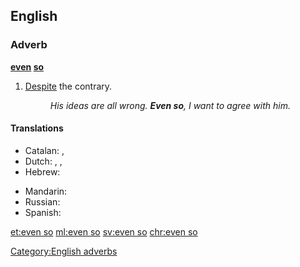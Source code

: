 ==English==

===Adverb===
'''[[even]] [[so]]'''

# [[despite|Despite]] the contrary.
#: ''His ideas are all wrong. '''Even so''', I want to agree with him.''

====Translations====
{{trans-top|despite the contrary}}
* Catalan: {{t-|ca|tot i així}}, {{t-|ca|tot i això}}
* Dutch: {{t+|nl|desondanks}}, {{t-|nl|zelfs dan}}, {{t+|nl|toch}}
* Hebrew: {{t-|he|בכל זאת|tr=bekhol zot|alt=בְּכָל זֹאת|sc=Hebr}}
{{trans-mid}}
* Mandarin: {{t|cmn|即使这样|sc=Hani}}
* Russian: {{t-|ru|несмотря на это|tr=nesmotrjá na éto|sc=Cyrl}}
* Spanish: {{t-|es|aún así}}
{{trans-bottom}}

[[Category:English adverbs]]

[[et:even so]]
[[ml:even so]]
[[sv:even so]]
[[chr:even so]]